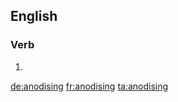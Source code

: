 ==English==

===Verb===
{{head|en|present participle}}

# {{present participle of|anodise|lang=en}}

[[de:anodising]]
[[fr:anodising]]
[[ta:anodising]]